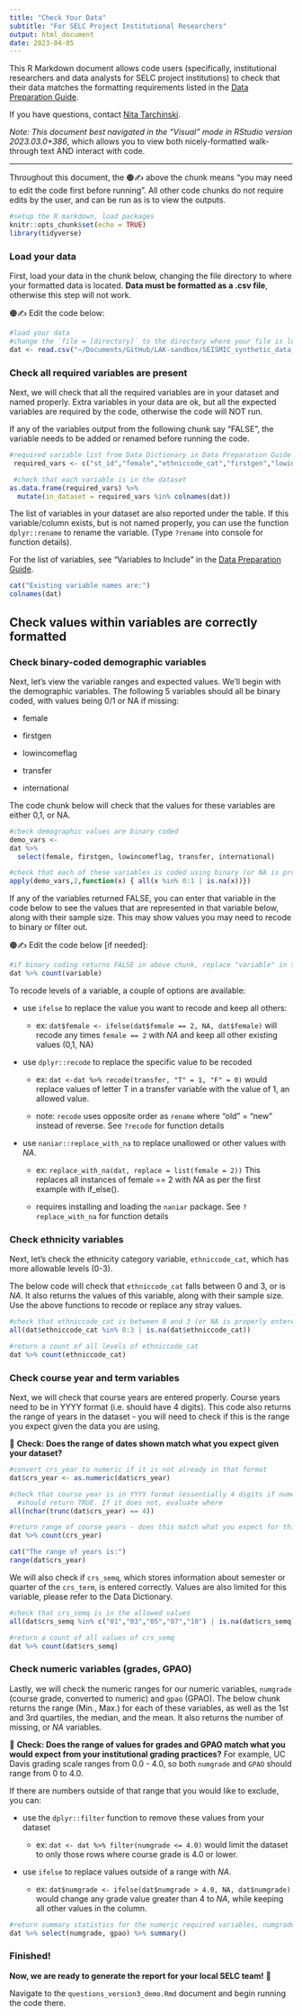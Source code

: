 ```yaml
---
title: "Check Your Data"
subtitle: "For SELC Project Institutional Researchers"
output: html_document
date: 2023-04-05
---
```


This R Markdown document allows code users (specifically, institutional researchers and data analysts for SELC project institutions) to check that their data matches the formatting requirements listed in the [Data Preparation Guide](https://htmlpreview.github.io/?https://github.com/vsfarrar/SEISMIC-equity-measures/blob/main/data_preparation_guide.html).

If you have questions, contact [Nita Tarchinski](mailto:nitaked@umich.edu).

*Note: This document best navigated in the "Visual" mode in RStudio version 2023.03.0+386*, which allows you to view both nicely-formatted walk-through text AND interact with code.

------------------------------------------------------------------------

Throughout this document, the 🟠✍️ above the chunk means "you may need to edit the code first before running". All other code chunks do not require edits by the user, and can be run as is to view the outputs.

```r
#setup the R markdown, load packages
knitr::opts_chunk$set(echo = TRUE)
library(tidyverse)
```

### Load your data

First, load your data in the chunk below, changing the file directory to where your formatted data is located. **Data must be formatted as a .csv file**, otherwise this step will not work.

🟠✍️ Edit the code below:

```r
#load your data
#change the `file = [directory]` to the directory where your file is located
dat <- read.csv("~/Documents/GitHub/LAK-sandbox/SEISMIC_synthetic_data_2023-01-26.csv")
```

### Check all required variables are present

Next, we will check that all the required variables are in your dataset and named properly. Extra variables in your data are ok, but all the expected variables are required by the code, otherwise the code will NOT run.

If any of the variables output from the following chunk say "FALSE", the variable needs to be added or renamed before running the code.

```r
#required variable list from Data Dictionary in Data Preparation Guide
 required_vars <- c("st_id","female","ethniccode_cat","firstgen","lowincomeflag","transfer", "international", "crs_name", "crs_term", "crs_year", "crs_semq","crs_section", "numgrade", "gpao")

 #check that each variable is in the dataset
as.data.frame(required_vars) %>%
  mutate(in_dataset = required_vars %in% colnames(dat))

```

The list of variables in your dataset are also reported under the table. If this variable/column exists, but is not named properly, you can use the function `dplyr::rename` to rename the variable. (Type `?rename` into console for function details).

For the list of variables, see "Variables to Include" in the [Data Preparation Guide](https://htmlpreview.github.io/?https://github.com/vsfarrar/SEISMIC-equity-measures/blob/main/data_preparation_guide.html).

```r
cat("Existing variable names are:")
colnames(dat)
```

## Check values within variables are correctly formatted

### Check binary-coded demographic variables

Next, let's view the variable ranges and expected values. We'll begin with the demographic variables. The following 5 variables should all be binary coded, with values being 0/1 or NA if missing:

-   female

-   firstgen

-   lowincomeflag

-   transfer

-   international

The code chunk below will check that the values for these variables are either 0,1, or NA.

```r
#check demographic values are binary coded
demo_vars <-
dat %>%
  select(female, firstgen, lowincomeflag, transfer, international)

#check that each of these variables is coded using binary (or NA is properly entered as NA)
apply(demo_vars,2,function(x) { all(x %in% 0:1 | is.na(x))})

```

If any of the variables returned FALSE, you can enter that variable in the code below to see the values that are represented in that variable below, along with their sample size. This may show values you may need to recode to binary or filter out.

🟠✍️ Edit the code below [if needed]:

```r
#if binary coding returns FALSE in above chunk, replace "variable" in the code below with the name of the variable you would like to examine
dat %>% count(variable)

```

To recode levels of a variable, a couple of options are available:

-   use `ifelse` to replace the value you want to recode and keep all others:

    -   ex: `dat$female <- ifelse(dat$female == 2, NA, dat$female)` will recode any times `female == 2` with *NA* and keep all other existing values (0,1, NA)

-   use `dplyr::recode` to replace the specific value to be recoded

    -   ex: `dat <-dat %>% recode(transfer, "T" = 1, "F" = 0)` would replace values of letter T in a transfer variable with the value of 1, an allowed value.

    -   note: `recode` uses opposite order as `rename` where "old" = "new" instead of reverse. See `?recode` for function details

-   use `naniar::replace_with_na` to replace unallowed or other values with *NA*.

    -   ex: `replace_with_na(dat, replace = list(female = 2))` This replaces all instances of female == 2 with *NA* as per the first example with if_else().

    -   requires installing and loading the `naniar` package. See `?replace_with_na` for function details

### Check ethnicity variables

Next, let's check the ethnicity category variable, `ethniccode_cat`, which has more allowable levels (0-3).

The below code will check that `ethniccode_cat` falls between 0 and 3, or is *NA*. It also returns the values of this variable, along with their sample size. Use the above functions to recode or replace any stray values.

```r
#check that ethniccode_cat is between 0 and 3 (or NA is properly entered as NA)
all(dat$ethniccode_cat %in% 0:3 | is.na(dat$ethniccode_cat))

```

```r
#return a count of all levels of ethniccode_cat
dat %>% count(ethniccode_cat)
```

### Check course year and term variables

Next, we will check that course years are entered properly. Course years need to be in YYYY format (i.e. should have 4 digits). This code also returns the range of years in the dataset - you will need to check if this is the range you expect given the data you are using.

💭 **Check: Does the range of dates shown match what you expect given your dataset?**

```r
#convert crs_year to numeric if it is not already in that format
dat$crs_year <- as.numeric(dat$crs_year)

#check that course year is in YYYY format (essentially 4 digits if numeric)
  #should return TRUE. If it does not, evaluate where 
all(nchar(trunc(dat$crs_year) == 4))

#return range of course years - does this match what you expect for this dataset?
dat %>% count(crs_year)

cat("The range of years is:")
range(dat$crs_year)

```

We will also check if `crs_semq`, which stores information about semester or quarter of the `crs_term`, is entered correctly. Values are also limited for this variable, please refer to the Data Dictionary.

```r
#check that crs_semq is in the allowed values
all(dat$crs_semq %in% c("01","03","05","07","10") | is.na(dat$crs_semq))

#return a count of all values of crs_semq
dat %>% count(dat$crs_semq)

```

### Check numeric variables (grades, GPAO)

Lastly, we will check the numeric ranges for our numeric variables, `numgrade` (course grade, converted to numeric) and `gpao` (GPAO). The below chunk returns the range (Min., Max.) for each of these variables, as well as the 1st and 3rd quartiles, the median, and the mean. It also returns the number of missing, or *NA* variables.

💭 **Check: Does the range of values for grades and GPAO match what you would expect from your institutional grading practices?** For example, UC Davis grading scale ranges from 0.0 - 4.0, so both `numgrade` and `GPAO` should range from 0 to 4.0.

If there are numbers outside of that range that you would like to exclude, you can:

-   use the `dplyr::filter` function to remove these values from your dataset

    -   ex: `dat <- dat %>% filter(numgrade <= 4.0)` would limit the dataset to only those rows where course grade is 4.0 or lower.

-   use `ifelse` to replace values outside of a range with *NA*.

    -   ex: `dat$numgrade <- ifelse(dat$numgrade > 4.0, NA, dat$numgrade)` would change any grade value greater than 4 to *NA*, while keeping all other values in the column.

```r
#return summary statistics for the numeric required variables, numgrade and gpao
dat %>% select(numgrade, gpao) %>% summary()

```

### **Finished!**

**Now, we are ready to generate the report for your local SELC team!** 🎉

Navigate to the `questions_version3_demo.Rmd` document and begin running the code there.
